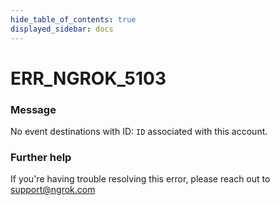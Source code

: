 ```yaml
---
hide_table_of_contents: true
displayed_sidebar: docs
---
```



# ERR_NGROK_5103

### Message

No event destinations with ID: `ID` associated with this account.

### Further help

If you're having trouble resolving this error, please reach out to [support@ngrok.com](mailto:support@ngrok.com?subject=Help%20with%20ERR_NGROK_5103)

<ErrorDetails error="err_ngrok_5103" />
